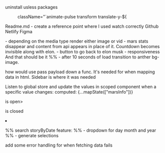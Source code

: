 

uninstall usless packages

:className="`animate-pulse transform translate-y-${

Readme.md
- create a reference point where I used watch correctly
Github
Netlify
Figma

- depending on the media type render either image or vid
- mars stats disappear and content from api appears in place of it. Countdown becomes invisible along with elon.
- button to go back to elon musk
- responsiveness
And that should be it
%% - after 10 seconds of load transition to anther bg-image.

how would use pass payload down a func. It's needed for when mapping data in html. Sidebar is where it was needed

Listen to global store and update the values in scoped component when a specific value changes:
computed: {...mapState(["marsInfo"])}

<p v-if="isOpen">is open></p>
<p v-else>is closed</p>
<li v-for='detail in details'>{{detail.main}}</li>

%% search storyByDate feature:
%% - dropdown for day month and year
%%   - generate selections

add some error handling for when fetching data fails

<style scoped> to limit css to file

pass props ~ :title or v-bind:title
declare types ~ props: {days: {type: String}}

= create alias for yarn serve =
= need to get vue plugs for vim =
= get commenting out working for vue = 
= make my snippets work for vue files =

%% = countdown lib =
= dataOfTheDay needs to be lifted. We could use some state management lib =

=== Vuex ===
ref: https://blog.logrocket.com/using-vuex-4-with-vue-3/
doc Vuex.Store: https://vuex.vuejs.org/api/#vuex-store
modules: muliple store
mutation: Mutation methods must be synchronous
getter:
  // use getter to get only certain values from API...
  // getters: { // here for reference
  //   doubleCount: (state) => {
  //     return state.count * 2;
  //   },
using getters in vue component example:
       computed: {...Vuex.mapGetters(["doubleCount"]) }//in html put: {{doubleCount}}
actions: for asynchronous
actions example:
  mutations: {
    selectDate(state, payload) {
      state.count = payload;
    },
  },
  actions: {
    async getDataByDate({commit, state}) {
        const storyByDate = await fetchStoryByDate();
    context.commit("selectDate", storyByDate);
    }
  }
use dispatch in component to call action: this.$store.dispatch("getAnswer");


=== terminology ===
mounted(): componentDidMount
created(): componentWillMount good for async operations
 example ~ created: async function () {
            this.dataOfTheDay = await fetchDataOfTheDay();
           },
watch: useEffect (name the function whatever value you are wanting to listen to in data())
  watch: {  storyByDate(newValue, oldValue) {
computed: static function - no async here, caches results. (other than that it's same as method)
computed is by default getter-only but you have a setter: computed: { fullName: {get: ..., set: ...}}
method: template will ref to functions within, does not cache and runs always on re-render

watch vs computed for observing:
watch is an imparative approach imparatively (angular approach). Update data() prop based on another prop in data(). watch is mostly good for async operations.
computed simply returns props and is reactive on state change

@click="getStoryByDate()"
@hover: onHover
if in template: <div v-if="users">{{ users }}</div> user is in return statement

<slot/>
<header></header><main></main><footer></footer>
<slot name='first'> <template v-slot:header>

vue add @vue/typescript

seperate fetching fuctions out into seperate file

%% do this to call method:
%% /* this.fetchSolData(); */

set up functionality to query data for:
- mars pressure sol
https://api.nasa.gov/insight_weather/?api_key=DEMO_KEY&feedtype=json&ver=1.0
- picture taken by date (search by date. Use a library for this)
- https://api.nasa.gov/planetary/apod?api_key=DEMO_KEY&date=2021-04-07

make all the features work before styling
all querying will be in a seperate directory

responsiveness
= elon animate it =

make sure I use tailwind
= make sure tailwind is working =

= create reusable component =

= wrapper comp =
= <slot /> = children in react =
= creating container =

keep hello world for ref
https://api.nasa.gov/
